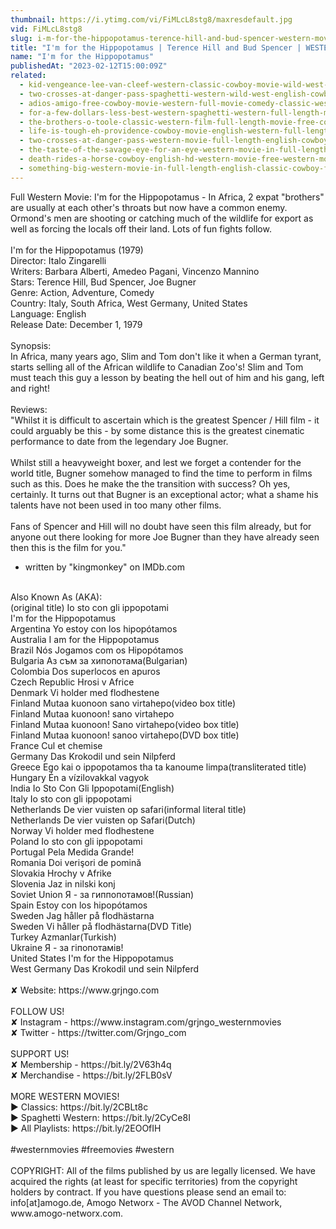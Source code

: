 ```yaml
---
thumbnail: https://i.ytimg.com/vi/FiMLcL8stg8/maxresdefault.jpg
vid: FiMLcL8stg8
slug: i-m-for-the-hippopotamus-terence-hill-and-bud-spencer-western-movie
title: "I'm for the Hippopotamus | Terence Hill and Bud Spencer | WESTERN MOVIE"
name: "I'm for the Hippopotamus"
publishedAt: "2023-02-12T15:00:09Z"
related:
  - kid-vengeance-lee-van-cleef-western-classic-cowboy-movie-wild-west-american-westerns
  - two-crosses-at-danger-pass-spaghetti-western-wild-west-english-cowboys-full-length
  - adios-amigo-free-cowboy-movie-western-full-movie-comedy-classic-western-movies
  - for-a-few-dollars-less-best-western-spaghetti-western-full-length-movie-wild-west
  - the-brothers-o-toole-classic-western-film-full-length-movie-free-cowboy-movie-wild-west
  - life-is-tough-eh-providence-cowboy-movie-english-western-full-length
  - two-crosses-at-danger-pass-western-movie-full-length-english-cowboy-film
  - the-taste-of-the-savage-eye-for-an-eye-western-movie-in-full-length-english-free-feature-film
  - death-rides-a-horse-cowboy-english-hd-western-movie-free-western-movies
  - something-big-western-movie-in-full-length-english-classic-cowboy-film-free-full-westerns
---
```


Full Western Movie: I'm for the Hippopotamus - In Africa, 2 expat "brothers" are usually at each other's throats but now have a common enemy. Ormond's men are shooting or catching much of the wildlife for export as well as forcing the locals off their land. Lots of fun fights follow.<br />
<br />
I'm for the Hippopotamus (1979)<br />
Director: Italo Zingarelli<br />
Writers: Barbara Alberti, Amedeo Pagani, Vincenzo Mannino<br />
Stars: Terence Hill, Bud Spencer, Joe Bugner<br />
Genre: Action, Adventure, Comedy<br />
Country: Italy, South Africa, West Germany, United States<br />
Language: English<br />
Release Date: December 1, 1979<br />
<br />
Synopsis:<br />
In Africa, many years ago, Slim and Tom don't like it when a German tyrant, starts selling all of the African wildlife to Canadian Zoo's! Slim and Tom must teach this guy a lesson by beating the hell out of him and his gang, left and right!<br />
<br />
Reviews:<br />
"Whilst it is difficult to ascertain which is the greatest Spencer / Hill film - it could arguably be this - by some distance this is the greatest cinematic performance to date from the legendary Joe Bugner.<br />
<br />
Whilst still a heavyweight boxer, and lest we forget a contender for the world title, Bugner somehow managed to find the time to perform in films such as this. Does he make the the transition with success? Oh yes, certainly. It turns out that Bugner is an exceptional actor; what a shame his talents have not been used in too many other films.<br />
<br />
Fans of Spencer and Hill will no doubt have seen this film already, but for anyone out there looking for more Joe Bugner than they have already seen then this is the film for you."<br />
- written by "kingmonkey" on IMDb.com<br />
<br />
Also Known As (AKA):<br />
(original title) Io sto con gli ippopotami<br />
I'm for the Hippopotamus<br />
Argentina Yo estoy con los hipopótamos<br />
Australia I am for the Hippopotamus<br />
Brazil Nós Jogamos com os Hipopótamos<br />
Bulgaria Аз съм за хипопотама(Bulgarian)<br />
Colombia Dos superlocos en apuros<br />
Czech Republic Hrosi v Africe<br />
Denmark Vi holder med flodhestene<br />
Finland Mutaa kuonoon sano virtahepo(video box title)<br />
Finland Mutaa kuonoon! sano virtahepo<br />
Finland Mutaa kuonoon! Sano virtahepo(video box title)<br />
Finland Mutaa kuonoon! sanoo virtahepo(DVD box title)<br />
France Cul et chemise<br />
Germany Das Krokodil und sein Nilpferd<br />
Greece Ego kai o ippopotamos tha ta kanoume limpa(transliterated title)<br />
Hungary Én a vízilovakkal vagyok<br />
India Io Sto Con Gli Ippopotami(English)<br />
Italy Io sto con gli ippopotami<br />
Netherlands De vier vuisten op safari(informal literal title)<br />
Netherlands De vier vuisten op Safari(Dutch)<br />
Norway Vi holder med flodhestene<br />
Poland Io sto con gli ippopotami<br />
Portugal Pela Medida Grande!<br />
Romania Doi verişori de pomină<br />
Slovakia Hrochy v Afrike<br />
Slovenia Jaz in nilski konj<br />
Soviet Union Я - за гиппопотамов!(Russian)<br />
Spain Estoy con los hipopótamos<br />
Sweden Jag håller på flodhästarna<br />
Sweden Vi håller på flodhästarna(DVD Title)<br />
Turkey Azmanlar(Turkish)<br />
Ukraine Я - за гіпопотамів!<br />
United States I'm for the Hippopotamus<br />
West Germany Das Krokodil und sein Nilpferd<br />
<br />
✘ Website: https://www.grjngo.com<br />
<br />
FOLLOW US!<br />
✘ Instagram - https://www.instagram.com/grjngo_westernmovies<br />
✘ Twitter - https://twitter.com/Grjngo_com<br />
<br />
SUPPORT US!<br />
✘ Membership - https://bit.ly/2V63h4q<br />
✘ Merchandise - https://bit.ly/2FLB0sV<br />
<br />
MORE WESTERN MOVIES! <br />
► Classics: https://bit.ly/2CBLt8c <br />
► Spaghetti Western: https://bit.ly/2CyCe8I <br />
► All Playlists: https://bit.ly/2EOOfIH <br />
<br />
#westernmovies #freemovies #western<br />
<br />
COPYRIGHT: All of the films published by us are legally licensed. We have acquired the rights (at least for specific territories) from the copyright holders by contract. If you have questions please send an email to: info[at]amogo.de, Amogo Networx - The AVOD Channel Network, www.amogo-networx.com.